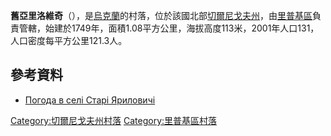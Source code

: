 {{coord|52|3|11|N|30|57|36|E|scale:100000|display=title}}

'''舊亞里洛維奇'''（{{lang-uk|Старі Яриловичі}}），是[[烏克蘭|烏克蘭]]的村落，位於該國北部[[切爾尼戈夫州|切爾尼戈夫州]]，由[[里普基區|里普基區]]負責管轄，始建於1749年，面積1.08平方公里，海拔高度113米，2001年人口131，人口密度每平方公里121.3人。

==參考資料==
* [http://weather.in.ua/ua/chernigovskaja/25010 Погода в селі Старі Яриловичі] {{Wayback|url=http://weather.in.ua/ua/chernigovskaja/25010 |date=20111220131053 }}

[[Category:切爾尼戈夫州村落|Category:切爾尼戈夫州村落]]
[[Category:里普基區村落|Category:里普基區村落]]


{{Chernihiv-geo-stub}}
